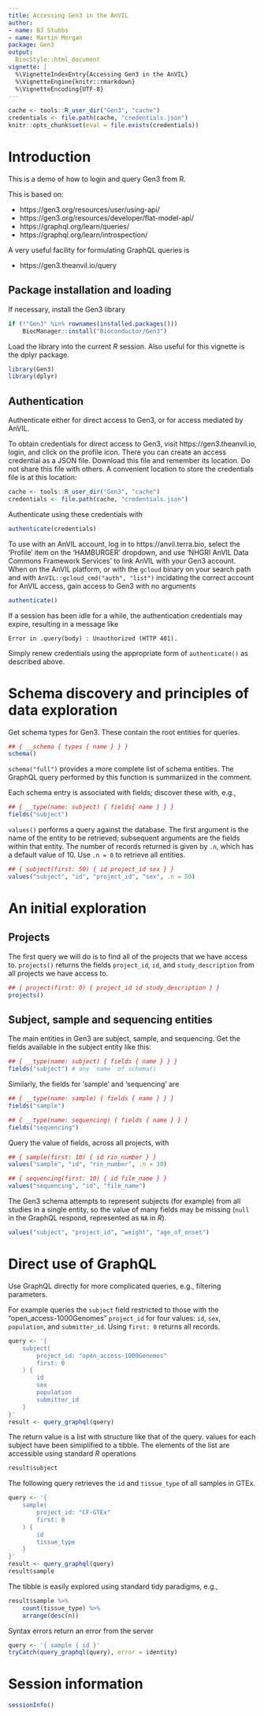 ```yaml
---
title: Accessing Gen3 in the AnVIL
author:
- name: BJ Stubbs
- name: Martin Morgan
package: Gen3
output:
  BiocStyle::html_document
vignette: |
  %\VignetteIndexEntry{Accessing Gen3 in the AnVIL}
  %\VignetteEngine{knitr::rmarkdown}
  %\VignetteEncoding{UTF-8}
---
```


```r
cache <- tools::R_user_dir("Gen3", "cache")
credentials <- file.path(cache, "credentials.json")
knitr::opts_chunk$set(eval = file.exists(credentials))
```

# Introduction

This is a demo of how to login and query Gen3 from R.

This is based on:

* https://gen3.org/resources/user/using-api/
* https://gen3.org/resources/developer/flat-model-api/
* https://graphql.org/learn/queries/
* https://graphql.org/learn/introspection/

A very useful facility for formulating GraphQL queries is

* https://gen3.theanvil.io/query

## Package installation and loading

If necessary, install the Gen3 library

```r
if (!"Gen3" %in% rownames(installed.packages()))
    BiocManager::install("Bioconductor/Gen3")
```

Load the library into the current _R_ session. Also useful for this
vignette is the dplyr package.

```r
library(Gen3)
library(dplyr)
```

## Authentication

Authenticate either for direct access to Gen3, or for access mediated
by AnVIL.

To obtain credentials for direct access to Gen3, visit
https://gen3.theanvil.io, login, and click on the profile icon.
There you can create an access credential as a JSON file. Download
this file and remember its location. Do not share this file with
others. A convenient location to store the credentials file is at
this location:

```r
cache <- tools::R_user_dir("Gen3", "cache")
credentials <- file.path(cache, "credentials.json")
```

Authenticate using these credentials with

```r
authenticate(credentials)
```

To use with an AnVIL account, log in to
https://anvil.terra.bio, select the 'Profile' item on the
'HAMBURGER' dropdown, and use 'NHGRI AnVIL Data Commons
Framework Services' to link AnVIL with your Gen3 account. When
on the AnVIL platform, or with the `gcloud` binary on your
search path and with `AnVIL::gcloud_cmd("auth", "list")`
incidating the correct account for AnVIL access, gain access to
Gen3 with no arguments

```r
authenticate()
```

If a session has been idle for a while, the authentication credentials
may expire, resulting in a message like

```
Error in .query(body) : Unauthorized (HTTP 401).
```

Simply renew credentials using the appropriate form of
`authenticate()` as described above.

# Schema discovery and principles of data exploration

Get schema types for Gen3. These contain the root entities for queries.

```r
## { __schema { types { name } } }
schema()
```

`schema("full")` provides a more complete list of schema entities. The
GraphQL query performed by this function is summariized in the
comment.

Each schema entry is associated with fields; discover these with, e.g.,

```r
## { __type(name: subject) { fields{ name } } }
fields("subject")
```

`values()` performs a query against the database. The first argument
is the name of the entity to be retrieved; subsequent arguments are
the fields within that entity. The number of records returned is given
by `.n`, which has a default value of 10. Use `.n = 0` to retrieve all
entities.

```r
## { subject(first: 50) { id project_id sex } }
values("subject", "id", "project_id", "sex", .n = 50)
```

# An initial exploration

## Projects

The first query we will do is to find all of the projects that we have
access to. `projects()` returns the fields `project_id`, `id`, and
`study_description` from all projects we have access to.

```r
## { project(first: 0) { project_id id study_description } }
projects()
```

## Subject, sample and sequencing entities

The main entities in Gen3 are subject, sample, and sequencing. Get
the fields available in the subject entity like this:

```r
## { __type(name: subject) { fields { name } } }
fields("subject") # any `name` of schema()
```

Similarly, the fields for 'sample' and 'sequencing' are

```r
## { __type(name: sample) { fields { name } } }
fields("sample")

## { __type(name: sequencing) { fields { name } } }
fields("sequencing")
```

Query the value of fields, across all projects, with

```r
## { sample(first: 10) { id rin_number } }
values("sample", "id", "rin_number", .n = 10)

## { sequencing(first: 10) { id file_name } }
values("sequencing", "id", "file_name")
```

The Gen3 schema attempts to represent subjects (for example) from all
studies in a single entity, so the value of many fields may be missing
(`null` in the GraphQL respond, represented as `NA` in _R_).

```r
values("subject", "project_id", "weight", "age_of_onset")
```

# Direct use of GraphQL

Use GraphQL directly for more complicated queries, e.g., filtering parameters.

For example queries the `subject` field restricted to those with the
"open_access-1000Genomes" `project_id` for four values: `id`, `sex`,
`population`, and `submitter_id`. Using `first: 0` returns all
records.

```r
query <- '{
    subject(
        project_id: "open_access-1000Genomes"
        first: 0
    ) {
        id
        sex
        population
        submitter_id
    }
}'
result <- query_graphql(query)
```

The return value is a list with structure like that of the
query. values for each subject have been simiplified to a tibble. The
elements of the list are accessible using standard _R_ operations

```r
result$subject
```

The following query retrieves the `id` and `tissue_type` of all samples in GTEx.

```r
query <- '{
    sample(
        project_id: "CF-GTEx"
        first: 0
    ) {
        id
        tissue_type
    }
}'
result <- query_graphql(query)
result$sample
```

The tibble is easily explored using standard tidy paradigms, e.g.,

```r
result$sample %>%
    count(tissue_type) %>%
    arrange(desc(n))
```

Syntax errors return an error from the server

```r
query <- '{ sample { id }'
tryCatch(query_graphql(query), error = identity)
```

# Session information

```r
sessionInfo()
```
